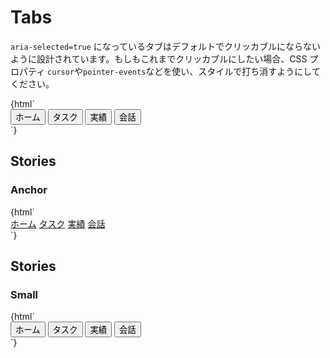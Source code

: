 
<Meta title="Menus/Tabs" />

# Tabs

`aria-selected=true` になっているタブはデフォルトでクリッカブルにならないように設計されています。もしもこれまでクリッカブルにしたい場合、CSS プロパティ `cursor`や`pointer-events`などを使い、スタイルで打ち消すようにしてください。

<Canvas>
  <Story name="Default">
    {html`
      <div class="jumpu-tabs">
        <div role="tablist" aria-label="Sample BoxedTabs">
          <button
            role="tab"
            aria-selected="false"
            aria-controls="panel-1"
            id="tab-1"
            tabindex="0"
          >
            ホーム
          </button>
          <button
            role="tab"
            aria-selected="false"
            aria-controls="panel-2"
            id="tab-2"
            tabindex="-1"
          >
            タスク
          </button>
          <button
            role="tab"
            aria-selected="true"
            aria-controls="panel-3"
            id="tab-3"
            tabindex="-1"
          >
            実績
          </button>
          <button
            role="tab"
            aria-selected="false"
            aria-controls="panel-4"
            id="tab-4"
            tabindex="-1"
          >
            会話
          </button>
        </div>
      </div>
    `}
  </Story>
</Canvas>

## Stories

### Anchor

<Canvas>
  <Story name="Anchor">
    {html`
      <div class="jumpu-tabs">
        <div role="tablist" aria-label="Sample BoxedTabs">
          <a
            href="#"
            role="tab"
            aria-selected="false"
            aria-controls="panel-1"
            id="tab-1"
            tabindex="0"
            >ホーム</a
          >
          <a
            href="#"
            role="tab"
            aria-selected="false"
            aria-controls="panel-2"
            id="tab-2"
            tabindex="-1"
            >タスク</a
          >
          <a
            href="#"
            role="tab"
            aria-selected="true"
            aria-controls="panel-3"
            id="tab-3"
            tabindex="-1"
            >実績</a
          >
          <a
            href="#"
            role="tab"
            aria-selected="false"
            aria-controls="panel-4"
            id="tab-4"
            tabindex="-1"
            >会話</a
          >
        </div>
      </div>
    `}
  </Story>
</Canvas>

## Stories

### Small

<Canvas>
  <Story name="Small">
    {html`
      <div class="jumpu-tabs">
        <div class="text-sm" role="tablist" aria-label="Sample BoxedTabs">
          <button
            role="tab"
            aria-selected="false"
            aria-controls="panel-1"
            id="tab-1"
            tabindex="0"
          >
            ホーム
          </button>
          <button
            role="tab"
            aria-selected="false"
            aria-controls="panel-2"
            id="tab-2"
            tabindex="-1"
          >
            タスク
          </button>
          <button
            role="tab"
            aria-selected="true"
            aria-controls="panel-3"
            id="tab-3"
            tabindex="-1"
          >
            実績
          </button>
          <button
            role="tab"
            aria-selected="false"
            aria-controls="panel-4"
            id="tab-4"
            tabindex="-1"
          >
            会話
          </button>
        </div>
      </div>
    `}
  </Story>
</Canvas>
